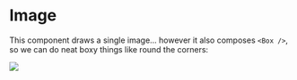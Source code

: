 
<Meta title="Atom/Image" />

# Image

This component draws a single image... however it also composes `<Box />`, so we can do neat boxy things like round
the corners:

<Canvas>
  <Story name="Image">
    <Image src="https://placekitten.com/256/256" borderRadius="full" />
  </Story>
</Canvas>

